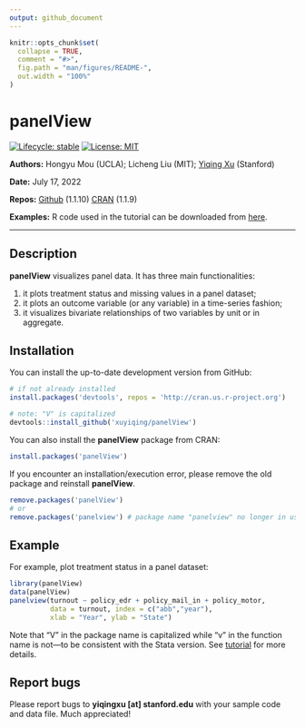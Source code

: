 ```yaml
---
output: github_document
---
```


<!-- README.md is generated from README.Rmd. Please edit that file -->

```r
knitr::opts_chunk$set(
  collapse = TRUE,
  comment = "#>",
  fig.path = "man/figures/README-",
  out.width = "100%"
)
```

# panelView

<!-- badges: start -->
[![Lifecycle: stable](https://img.shields.io/badge/lifecycle-stable-green.svg)](https://www.tidyverse.org/lifecycle/#stablel)
[![License: MIT](https://img.shields.io/badge/License-MIT-yellow.svg)](https://opensource.org/licenses/MIT)
<!-- badges: end -->

**Authors:** Hongyu Mou (UCLA); Licheng Liu (MIT); [Yiqing Xu](https://yiqingxu.org/) (Stanford)

**Date:** July 17, 2022

**Repos:** [Github](https://github.com/xuyiqing/panelView) (1.1.10)
[CRAN](https://cran.r-project.org/web/packages/panelView/index.html) (1.1.9)

**Examples:** R code used in the tutorial can be downloaded from [here](https://yiqingxu.org/packages/panelview/examples.R).

---

## Description

**panelView** visualizes panel data. It has three main functionalities:

1. it plots treatment status and missing values in a panel dataset;
2. it plots an outcome variable (or any variable) in a time-series fashion;
3. it visualizes bivariate relationships of two variables by unit or in aggregate.

## Installation

You can install the up-to-date development version from GitHub: 

```r
# if not already installed
install.packages('devtools', repos = 'http://cran.us.r-project.org') 

# note: "V" is capitalized
devtools::install_github('xuyiqing/panelView') 
```

You can also install the **panelView** package from CRAN: 

```r
install.packages('panelView') 
```

If you encounter an installation/execution error, please remove the old package and reinstall **panelView**.
```r
remove.packages('panelView') 
# or
remove.packages('panelview') # package name "panelview" no longer in use
```

## Example

For example, plot treatment status in a panel dataset:
```r
library(panelView)
data(panelView)
panelview(turnout ~ policy_edr + policy_mail_in + policy_motor, 
          data = turnout, index = c("abb","year"), 
          xlab = "Year", ylab = "State")
```
Note that "V" in the package name is capitalized while "v" in the function name is not---to be consistent with the Stata version. See [tutorial](https://yiqingxu.org/packages/panelview/articles/tutorial.html) for more details. 

## Report bugs

Please report bugs to **yiqingxu [at] stanford.edu** with your sample code and data file. Much appreciated!


